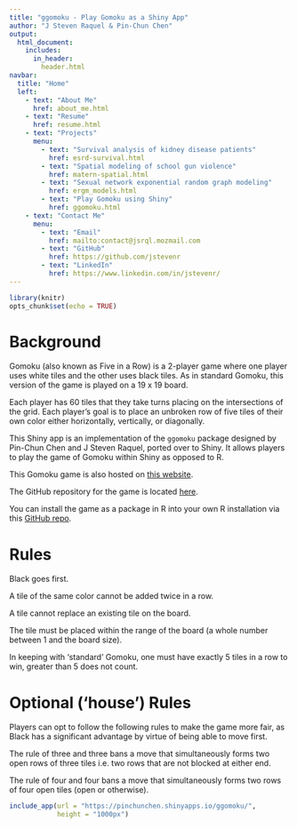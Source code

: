 ```yaml
---
title: "ggomoku - Play Gomoku as a Shiny App"
author: "J Steven Raquel & Pin-Chun Chen"
output:
  html_document:
    includes:
      in_header: 
        header.html
navbar:
  title: "Home"
  left:
    - text: "About Me"
      href: about_me.html
    - text: "Resume"
      href: resume.html
    - text: "Projects"
      menu:
        - text: "Survival analysis of kidney disease patients"
          href: esrd-survival.html
        - text: "Spatial modeling of school gun violence"
          href: matern-spatial.html
        - text: "Sexual network exponential random graph modeling"
          href: ergm_models.html
        - text: "Play Gomoku using Shiny"
          href: ggomoku.html
    - text: "Contact Me"
      menu:
        - text: "Email"
          href: mailto:contact@jsrql.mozmail.com
        - text: "GitHub"
          href: https://github.com/jstevenr
        - text: "LinkedIn"
          href: https://www.linkedin.com/in/jstevenr/
---
```


```r
library(knitr)
opts_chunk$set(echo = TRUE)
```

# Background

Gomoku (also known as Five in a Row) is a 2-player game where one player uses white tiles and the other uses black tiles. As in standard Gomoku, this version of the game is played on a 19 x 19 board.

Each player has 60 tiles that they take turns placing on the intersections of the grid. Each player's goal is to place an unbroken row of five tiles of their own color either horizontally, vertically, or diagonally.

This Shiny app is an implementation of the `ggomoku` package designed by Pin-Chun Chen and J Steven Raquel, ported over to Shiny. It allows players to play the game of Gomoku within Shiny as opposed to R.

This Gomoku game is also hosted on [this website](https://pinchunchen.shinyapps.io/ggomoku/).

The GitHub repository for the game is located [here](https://github.com/pinchunc/ggomoku-shiny).

You can install the game as a package in R into your own R installation via this [GitHub repo](https://github.com/pinchunc/ggomoku).

# Rules

Black goes first.

A tile of the same color cannot be added twice in a row.

A tile cannot replace an existing tile on the board.

The tile must be placed within the range of the board (a whole number between 1 and the board size).

In keeping with 'standard' Gomoku, one must have exactly 5 tiles in a row to win, greater than 5 does not count.


# Optional ('house') Rules

Players can opt to follow the following rules to make the game more fair, as Black has a significant advantage by virtue of being able to move first.

The rule of three and three bans a move that simultaneously forms two open rows of three tiles i.e. two rows that are not blocked at either end.

The rule of four and four bans a move that simultaneously forms two rows of four open tiles (open or otherwise).

```r
include_app(url = "https://pinchunchen.shinyapps.io/ggomoku/",
            height = "1000px")
```
